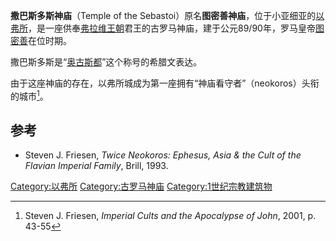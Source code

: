'''撒巴斯多斯神庙'''（Temple of the Sebastoi）原名'''图密善神庙'''，位于小亚细亚的[[以弗所|以弗所]]，是一座供奉[[弗拉维王朝|弗拉维王朝]]君王的古罗马神庙，建于公元89/90年，罗马皇帝[[图密善|图密善]]在位时期。 

撒巴斯多斯是“[[奥古斯都_(称号)|奥古斯都]]”这个称号的希腊文表达。

由于这座神庙的存在，以弗所城成为第一座拥有“神庙看守者”（neokoros）头衔的城市<ref name="friesen">Steven J. Friesen, ''Imperial Cults and the Apocalypse of John'', 2001, p. 43-55</ref>。

==参考==
<references/>
* Steven J. Friesen, ''Twice Neokoros: Ephesus, Asia & the Cult of the Flavian Imperial Family'', Brill, 1993.
[[Category:以弗所|Category:以弗所]]
[[Category:古罗马神庙|Category:古罗马神庙]]
[[Category:1世纪宗教建筑物|Category:1世纪宗教建筑物]]